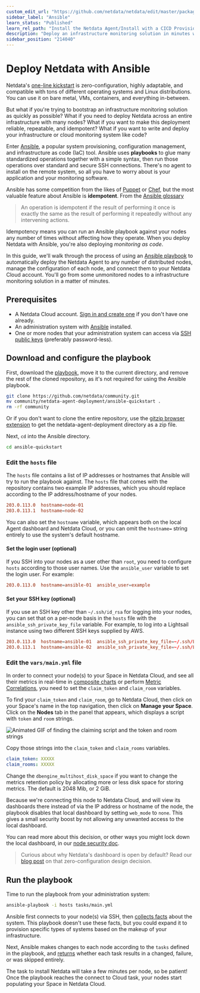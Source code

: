 ```yaml
---
custom_edit_url: "https://github.com/netdata/netdata/edit/master/packaging/installer/methods/ansible.md"
sidebar_label: "Ansible"
learn_status: "Published"
learn_rel_path: "Install the Netdata Agent/Install with a CICD Provisioning System"
description: "Deploy an infrastructure monitoring solution in minutes with the Netdata Agent and Ansible. Use and customize a simple playbook for monitoring as code."
sidebar_position: "214040"
---
```



# Deploy Netdata with Ansible

Netdata's [one-line kickstart](/docs/install-the-netdata-agent#install-on-linux-with-one-line-installer) is zero-configuration, highly adaptable, and compatible with tons
of different operating systems and Linux distributions. You can use it on bare metal, VMs, containers, and everything
in-between.

But what if you're trying to bootstrap an infrastructure monitoring solution as quickly as possible? What if you need to
deploy Netdata across an entire infrastructure with many nodes? What if you want to make this deployment reliable,
repeatable, and idempotent? What if you want to write and deploy your infrastructure or cloud monitoring system like
code?

Enter [Ansible](https://ansible.com), a popular system provisioning, configuration management, and infrastructure as
code (IaC) tool. Ansible uses **playbooks** to glue many standardized operations together with a simple syntax, then run
those operations over standard and secure SSH connections. There's no agent to install on the remote system, so all you
have to worry about is your application and your monitoring software. 

Ansible has some competition from the likes of [Puppet](https://puppet.com/) or [Chef](https://www.chef.io/), but the
most valuable feature about Ansible is **idempotent**. From the [Ansible
glossary](https://docs.ansible.com/ansible/latest/reference_appendices/glossary.html)

> An operation is idempotent if the result of performing it once is exactly the same as the result of performing it
> repeatedly without any intervening actions.

Idempotency means you can run an Ansible playbook against your nodes any number of times without affecting how they
operate. When you deploy Netdata with Ansible, you're also deploying _monitoring as code_.

In this guide, we'll walk through the process of using an [Ansible
playbook](https://github.com/netdata/community/tree/main/configuration-management/ansible-quickstart/) to automatically
deploy the Netdata Agent to any number of distributed nodes, manage the configuration of each node, and connect them to
your Netdata Cloud account. You'll go from some unmonitored nodes to a infrastructure monitoring solution in a matter of
minutes.

## Prerequisites

-   A Netdata Cloud account. [Sign in and create one](https://app.netdata.cloud) if you don't have one already.
-   An administration system with [Ansible](https://www.ansible.com/) installed.
-   One or more nodes that your administration system can access via [SSH public
    keys](https://git-scm.com/book/en/v2/Git-on-the-Server-Generating-Your-SSH-Public-Key) (preferably password-less).

## Download and configure the playbook

First, download the
[playbook](https://github.com/netdata/community/tree/main/configuration-management/ansible-quickstart/), move it to the
current directory, and remove the rest of the cloned repository, as it's not required for using the Ansible playbook.

```bash
git clone https://github.com/netdata/community.git
mv community/netdata-agent-deployment/ansible-quickstart .
rm -rf community
```

Or if you don't want to clone the entire repository, use the [gitzip browser extension](https://gitzip.org/) to get the netdata-agent-deployment directory as a zip file.

Next, `cd` into the Ansible directory.

```bash
cd ansible-quickstart
```

### Edit the `hosts` file

The `hosts` file contains a list of IP addresses or hostnames that Ansible will try to run the playbook against. The
`hosts` file that comes with the repository contains two example IP addresses, which you should replace according to the
IP address/hostname of your nodes. 

```conf
203.0.113.0  hostname=node-01
203.0.113.1  hostname=node-02 
```

You can also set the `hostname` variable, which appears both on the local Agent dashboard and Netdata Cloud, or you can
omit the `hostname=` string entirely to use the system's default hostname.

#### Set the login user (optional)

If you SSH into your nodes as a user other than `root`, you need to configure `hosts` according to those user names. Use
the `ansible_user` variable to set the login user. For example:

```conf
203.0.113.0  hostname=ansible-01  ansible_user=example
```

#### Set your SSH key (optional)

If you use an SSH key other than `~/.ssh/id_rsa` for logging into your nodes, you can set that on a per-node basis in
the `hosts` file with the `ansible_ssh_private_key_file` variable. For example, to log into a Lightsail instance using
two different SSH keys supplied by AWS.

```conf
203.0.113.0  hostname=ansible-01  ansible_ssh_private_key_file=~/.ssh/LightsailDefaultKey-us-west-2.pem
203.0.113.1  hostname=ansible-02  ansible_ssh_private_key_file=~/.ssh/LightsailDefaultKey-us-east-1.pem
```

### Edit the `vars/main.yml` file

In order to connect your node(s) to your Space in Netdata Cloud, and see all their metrics in real-time in [composite
charts](/docs/netdata-dashboards-and-visualizations/infrastructure-overview) or perform [Metric
Correlations](/docs/machine-learning-and-assisted-troubleshooting/metric-correlations), you need to set the `claim_token`
and `claim_room` variables.

To find your `claim_token` and `claim_room`, go to Netdata Cloud, then click on your Space's name in the top navigation,
then click on **Manage your Space**. Click on the **Nodes** tab in the panel that appears, which displays a script with
`token` and `room` strings. 

![Animated GIF of finding the claiming script and the token and room
strings](https://user-images.githubusercontent.com/1153921/98740235-f4c3ac00-2367-11eb-8ffd-e9ab0f04c463.gif)

Copy those strings into the `claim_token` and `claim_rooms` variables.

```yml
claim_token: XXXXX
claim_rooms: XXXXX
```

Change the `dbengine_multihost_disk_space` if you want to change the metrics retention policy by allocating more or less
disk space for storing metrics. The default is 2048 Mib, or 2 GiB. 

Because we're connecting this node to Netdata Cloud, and will view its dashboards there instead of via the IP address or
hostname of the node, the playbook disables that local dashboard by setting `web_mode` to `none`. This gives a small
security boost by not allowing any unwanted access to the local dashboard.

You can read more about this decision, or other ways you might lock down the local dashboard, in our [node security
doc](/docs/netdata-architecture/security-and-privacy-design).

> Curious about why Netdata's dashboard is open by default? Read our [blog
> post](https://www.netdata.cloud/blog/netdata-agent-dashboard/) on that zero-configuration design decision.

## Run the playbook

Time to run the playbook from your administration system:

```bash
ansible-playbook -i hosts tasks/main.yml
```

Ansible first connects to your node(s) via SSH, then [collects
facts](https://docs.ansible.com/ansible/latest/user_guide/playbooks_vars_facts.html#ansible-facts) about the system.
This playbook doesn't use these facts, but you could expand it to provision specific types of systems based on the
makeup of your infrastructure.

Next, Ansible makes changes to each node according to the `tasks` defined in the playbook, and
[returns](https://docs.ansible.com/ansible/latest/reference_appendices/common_return_values.html#changed) whether each
task results in a changed, failure, or was skipped entirely.

The task to install Netdata will take a few minutes per node, so be patient! Once the playbook reaches the connect to Cloud
task, your nodes start populating your Space in Netdata Cloud.
